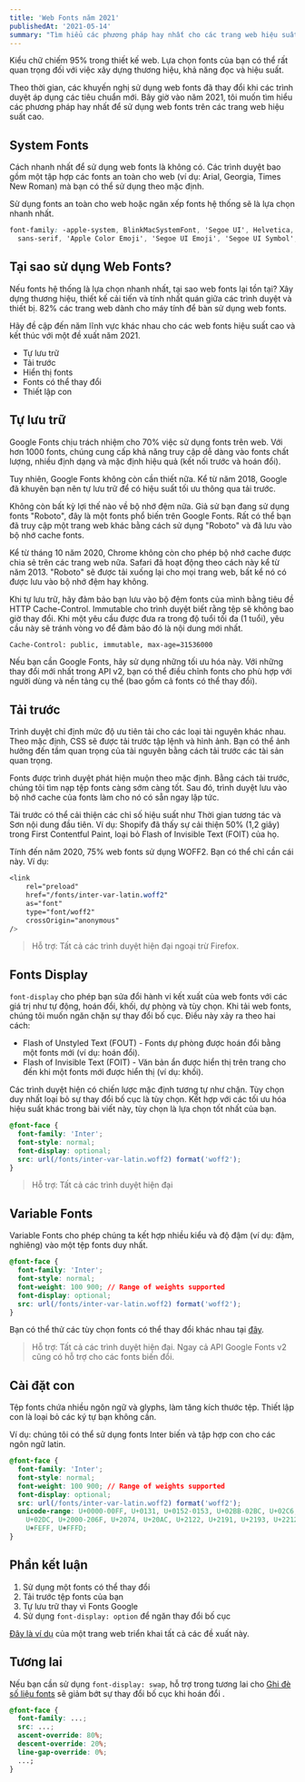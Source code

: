 ```yaml
---
title: 'Web Fonts năm 2021' 
publishedAt: '2021-05-14'
summary: "Tìm hiểu các phương pháp hay nhất cho các trang web hiệu suất cao sử dụng web fonts, được cập nhật cho năm 2021."
---
```


Kiểu chữ chiếm 95% trong thiết kế web. Lựa chọn fonts của bạn có thể rất quan trọng đối với việc xây dựng thương hiệu, khả năng đọc và hiệu suất.

Theo thời gian, các khuyến nghị sử dụng web fonts đã thay đổi khi các trình duyệt áp dụng các tiêu chuẩn mới. Bây giờ vào năm 2021, tôi muốn tìm hiểu các phương pháp hay nhất để sử dụng web fonts trên các trang web hiệu suất cao.

## System Fonts
Cách nhanh nhất để sử dụng web fonts là không có. Các trình duyệt bao gồm một tập hợp các fonts an toàn cho web (ví dụ: Arial, Georgia, Times New Roman) mà bạn có thể sử dụng theo mặc định.

Sử dụng fonts an toàn cho web hoặc ngăn xếp fonts hệ thống sẽ là lựa chọn nhanh nhất.
``` css
font-family: -apple-system, BlinkMacSystemFont, 'Segoe UI', Helvetica, Arial,
  sans-serif, 'Apple Color Emoji', 'Segoe UI Emoji', 'Segoe UI Symbol';
```
## Tại sao sử dụng Web Fonts?
Nếu fonts hệ thống là lựa chọn nhanh nhất, tại sao web fonts lại tồn tại? Xây dựng thương hiệu, thiết kế cải tiến và tính nhất quán giữa các trình duyệt và thiết bị. 82% các trang web dành cho máy tính để bàn sử dụng web fonts.

Hãy đề cập đến năm lĩnh vực khác nhau cho các web fonts hiệu suất cao và kết thúc với một đề xuất năm 2021.

- Tự lưu trữ
- Tải trước
- Hiển thị fonts
- Fonts có thể thay đổi
- Thiết lập con

## Tự lưu trữ

Google Fonts chịu trách nhiệm cho 70% việc sử dụng fonts trên web. Với hơn 1000 fonts, chúng cung cấp khả năng truy cập dễ dàng vào fonts chất lượng, nhiều định dạng và mặc định hiệu quả (kết nối trước và hoán đổi).

Tuy nhiên, Google Fonts không còn cần thiết nữa. Kể từ năm 2018, Google đã khuyên bạn nên tự lưu trữ để có hiệu suất tối ưu thông qua tải trước.

Không còn bất kỳ lợi thế nào về bộ nhớ đệm nữa. Giả sử bạn đang sử dụng fonts "Roboto", đây là một fonts phổ biến trên Google Fonts. Rất có thể bạn đã truy cập một trang web khác bằng cách sử dụng "Roboto" và đã lưu vào bộ nhớ cache fonts.

Kể từ tháng 10 năm 2020, Chrome không còn cho phép bộ nhớ cache được chia sẻ trên các trang web nữa. Safari đã hoạt động theo cách này kể từ năm 2013. "Roboto" sẽ được tải xuống lại cho mọi trang web, bất kể nó có được lưu vào bộ nhớ đệm hay không.

Khi tự lưu trữ, hãy đảm bảo bạn lưu vào bộ đệm fonts của mình bằng tiêu đề HTTP Cache-Control. Immutable cho trình duyệt biết rằng tệp sẽ không bao giờ thay đổi. Khi một yêu cầu được đưa ra trong độ tuổi tối đa (1 tuổi), yêu cầu này sẽ tránh vòng vo để đảm bảo đó là nội dung mới nhất.

```bash
Cache-Control: public, immutable, max-age=31536000
```

Nếu bạn cần Google Fonts, hãy sử dụng những tối ưu hóa này. Với những thay đổi mới nhất trong API v2, bạn có thể điều chỉnh fonts cho phù hợp với người dùng và nền tảng cụ thể (bao gồm cả fonts có thể thay đổi).

## Tải trước

Trình duyệt chỉ định mức độ ưu tiên tải cho các loại tài nguyên khác nhau. Theo mặc định, CSS sẽ được tải trước tập lệnh và hình ảnh. Bạn có thể ảnh hưởng đến tầm quan trọng của tài nguyên bằng cách tải trước các tài sản quan trọng.

Fonts được trình duyệt phát hiện muộn theo mặc định. Bằng cách tải trước, chúng tôi tìm nạp tệp fonts càng sớm càng tốt. Sau đó, trình duyệt lưu vào bộ nhớ cache của fonts làm cho nó có sẵn ngay lập tức.

Tải trước có thể cải thiện các chỉ số hiệu suất như Thời gian tương tác và Sơn nội dung đầu tiên. Ví dụ: Shopify đã thấy sự cải thiện 50% (1,2 giây) trong First Contentful Paint, loại bỏ Flash of Invisible Text (FOIT) của họ.

Tính đến năm 2020, 75% web fonts sử dụng WOFF2. Bạn có thể chỉ cần cái này. Ví dụ:

```css
<link
	rel="preload"
	href="/fonts/inter-var-latin.woff2"
	as="font"
	type="font/woff2"
	crossOrigin="anonymous"
/>
```

> Hỗ trợ: Tất cả các trình duyệt hiện đại ngoại trừ Firefox.

## Fonts Display
`font-display` cho phép bạn sửa đổi hành vi kết xuất của web fonts với các giá trị như tự động, hoán đổi, khối, dự phòng và tùy chọn. Khi tải web fonts, chúng tôi muốn ngăn chặn sự thay đổi bố cục. Điều này xảy ra theo hai cách:

- Flash of Unstyled Text (FOUT) - Fonts dự phòng được hoán đổi bằng một fonts mới (ví dụ: hoán đổi).
- Flash of Invisible Text (FOIT) - Văn bản ẩn được hiển thị trên trang cho đến khi một fonts mới được hiển thị (ví dụ: khối).

Các trình duyệt hiện có chiến lược mặc định tương tự như chặn. Tùy chọn duy nhất loại bỏ sự thay đổi bố cục là tùy chọn. Kết hợp với các tối ưu hóa hiệu suất khác trong bài viết này, tùy chọn là lựa chọn tốt nhất của bạn.

```css
@font-face {
  font-family: 'Inter';
  font-style: normal;
  font-display: optional;
  src: url(/fonts/inter-var-latin.woff2) format('woff2');
}
```
> Hỗ trợ: Tất cả các trình duyệt hiện đại

## Variable Fonts
Variable Fonts cho phép chúng ta kết hợp nhiều kiểu và độ đậm (ví dụ: đậm, nghiêng) vào một tệp fonts duy nhất.

```css
@font-face {
  font-family: 'Inter';
  font-style: normal;
  font-weight: 100 900; // Range of weights supported
  font-display: optional;
  src: url(/fonts/inter-var-latin.woff2) format('woff2');
}
```

Bạn có thể thử các tùy chọn fonts có thể thay đổi khác nhau tại [đây](https://developer.mozilla.org/en-US/docs/Web/CSS/CSS_Fonts/Variable_Fonts_Guide).

> Hỗ trợ: Tất cả các trình duyệt hiện đại. Ngay cả API Google Fonts v2 cũng có hỗ trợ cho các fonts biến đổi.

## Cài đặt con

Tệp fonts chứa nhiều ngôn ngữ và glyphs, làm tăng kích thước tệp. Thiết lập con là loại bỏ các ký tự bạn không cần.

Ví dụ: chúng tôi có thể sử dụng fonts Inter biến và tập hợp con cho các ngôn ngữ latin.

```css
@font-face {
  font-family: 'Inter';
  font-style: normal;
  font-weight: 100 900; // Range of weights supported
  font-display: optional;
  src: url(/fonts/inter-var-latin.woff2) format('woff2');
  unicode-range: U+0000-00FF, U+0131, U+0152-0153, U+02BB-02BC, U+02C6, U+02DA,
    U+02DC, U+2000-206F, U+2074, U+20AC, U+2122, U+2191, U+2193, U+2212, U+2215,
    U+FEFF, U+FFFD;
}
```
## Phần kết luận

1. Sử dụng một fonts có thể thay đổi
2. Tải trước tệp fonts của bạn
3. Tự lưu trữ thay vì Fonts Google
4. Sử dụng `font-display: option` để ngăn thay đổi bố cục

[Đây là ví dụ](https://github.com/huynhtan1808/tanhuynh.io) của một trang web triển khai tất cả các đề xuất này.

## Tương lai

Nếu bạn cần sử dụng `font-display: swap`, hỗ trợ trong tương lai cho [Ghi đè số liệu fonts](https://www.youtube.com/watch?t=176&v=Z6wjUOSh9Tk&feature=youtu.be) sẽ giảm bớt sự thay đổi bố cục khi hoán đổi .

```css
@font-face {
  font-family: ...;
  src: ...;
  ascent-override: 80%;
  descent-override: 20%;
  line-gap-override: 0%;
  ...;
}
```